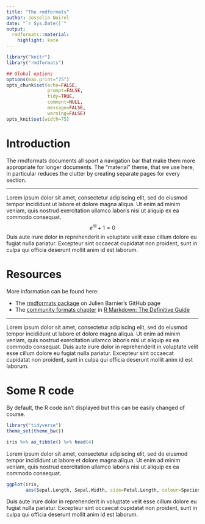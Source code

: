 ```yaml
---
title: "The rmdformats"
author: Josselin Noirel
date: "`r Sys.Date()`"
output:
  rmdformats::material:
    highlight: kate
---
```


```r
library("knitr")
library("rmdformats")

## Global options
options(max.print="75")
opts_chunk$set(echo=FALSE,
               prompt=FALSE,
               tidy=TRUE,
               comment=NULL,
               message=FALSE,
               warning=FALSE)
opts_knit$set(width=75)
```

# Introduction

The rmdformats documents all sport a navigation bar that make them more appropriate for longer documents.  The "material" theme, that we use here, in particular reduces the clutter by creating separate pages for every section.

---

Lorem ipsum dolor sit amet, consectetur adipiscing elit, sed do eiusmod tempor incididunt ut labore et dolore magna aliqua. Ut enim ad minim veniam, quis nostrud exercitation ullamco laboris nisi ut aliquip ex ea commodo consequat.
$$ e^{i\pi} + 1 = 0 $$ Duis aute irure dolor in reprehenderit in voluptate velit esse cillum dolore eu fugiat nulla pariatur. Excepteur sint occaecat cupidatat non proident, sunt in culpa qui officia deserunt mollit anim id est laborum.

# Resources

More information can be found here:

* The [rmdformats package](https://github.com/juba/rmdformats) on Julien Barnier's GitHub page
* The [community formats chapter](https://bookdown.org/yihui/rmarkdown/rmdformats.html) in [R Markdown: The Definitive Guide](https://bookdown.org/yihui/rmarkdown/)

---

Lorem ipsum dolor sit amet, consectetur adipiscing elit, sed do eiusmod tempor incididunt ut labore et dolore magna aliqua. Ut enim ad minim veniam, quis nostrud exercitation ullamco laboris nisi ut aliquip ex ea commodo consequat. Duis aute irure dolor in reprehenderit in voluptate velit esse cillum dolore eu fugiat nulla pariatur. Excepteur sint occaecat cupidatat non proident, sunt in culpa qui officia deserunt mollit anim id est laborum.

# Some R code

By default, the R code isn't displayed but this can be easily changed of course.

```r
library("tidyverse")
theme_set(theme_bw())
```

```r
iris %>% as_tibble() %>% head(4)
```

Lorem ipsum dolor sit amet, consectetur adipiscing elit, sed do eiusmod tempor incididunt ut labore et dolore magna aliqua. Ut enim ad minim veniam, quis nostrud exercitation ullamco laboris nisi ut aliquip ex ea commodo consequat.

```r
ggplot(iris,
       aes(Sepal.Length, Sepal.Width, size=Petal.Length, colour=Species)) + geom_point()
```

Duis aute irure dolor in reprehenderit in voluptate velit esse cillum dolore eu fugiat nulla pariatur. Excepteur sint occaecat cupidatat non proident, sunt in culpa qui officia deserunt mollit anim id est laborum.
